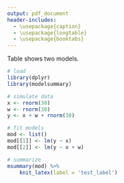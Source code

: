 ```yaml
---
output: pdf_document
header-includes: 
  - \usepackage{caption}
  - \usepackage{longtable}
  - \usepackage{booktabs}
---
```


Table \ref{test_label} shows two models.

```r
# load
library(dplyr)
library(modelsummary)

# simulate data
x <- rnorm(30)
w <- rnorm(30)
y <- x + w + rnorm(30)

# fit models
mod <- list()
mod[[1]] <- lm(y ~ x)
mod[[2]] <- lm(y ~ x + w)

# summarize
msummary(mod) %>%
    knit_latex(label = 'test_label')
```  

